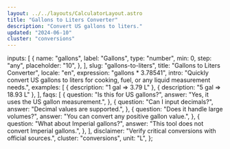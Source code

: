 ```yaml
---
layout: ../../layouts/CalculatorLayout.astro
title: "Gallons to Liters Converter"
description: "Convert US gallons to liters."
updated: "2024-06-10"
cluster: "conversions"
---
```



  inputs: [
    {
      name: "gallons",
      label: "Gallons",
      type: "number",
      min: 0,
      step: "any",
      placeholder: "10",
    },
  ],
  slug: "gallons-to-liters",
  title: "Gallons to Liters Converter",
  locale: "en",
  expression: "gallons * 3.78541",
  intro:
    "Quickly convert US gallons to liters for cooking, fuel, or any liquid measurement needs.",
  examples: [
    { description: "1 gal ⇒ 3.79 L" },
    { description: "5 gal ⇒ 18.93 L" },
  ],
  faqs: [
    {
      question: "Is this for US gallons?",
      answer: "Yes, it uses the US gallon measurement.",
    },
    {
      question: "Can I input decimals?",
      answer: "Decimal values are supported.",
    },
    {
      question: "Does it handle large volumes?",
      answer: "You can convert any positive gallon value.",
    },
    {
      question: "What about Imperial gallons?",
      answer: "This tool does not convert Imperial gallons.",
    },
  ],
  disclaimer: "Verify critical conversions with official sources.",
  cluster: "conversions",
  unit: "L",
};

<Calculator schema={schema} />
